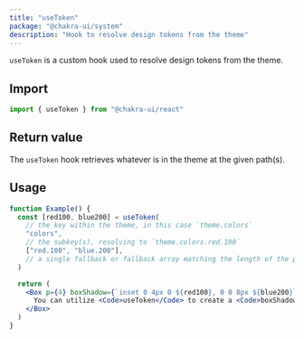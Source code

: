 ```yaml
---
title: "useToken"
package: "@chakra-ui/system"
description: "Hook to resolve design tokens from the theme"
---
```


`useToken` is a custom hook used to resolve design tokens from the theme.

## Import

```js
import { useToken } from "@chakra-ui/react"
```

## Return value

The `useToken` hook retrieves whatever is in the theme at the given path(s).

## Usage

```jsx
function Example() {
  const [red100, blue200] = useToken(
    // the key within the theme, in this case `theme.colors`
    "colors",
    // the subkey(s), resolving to `theme.colors.red.100`
    ["red.100", "blue.200"],
    // a single fallback or fallback array matching the length of the previous arg
  )

  return (
    <Box p={4} boxShadow={`inset 0 4px 0 ${red100}, 0 0 8px ${blue200}`}>
      You can utilize <Code>useToken</Code> to create a <Code>boxShadow</Code> with colors from your theme.
    </Box>
  )
}
```
